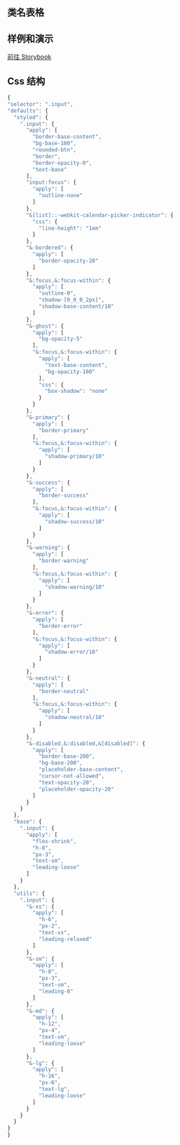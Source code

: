 
## 类名表格

<CssTable name="input" />

## 样例和演示

[前往 Storybook](https://icestack-storybook.vercel.app/?path=/docs/data-entry-input--docs)

## Css 结构

```js
{
"selector": ".input",
"defaults": {
  "styled": {
    ".input": {
      "apply": [
        "border-base-content",
        "bg-base-100",
        "rounded-btn",
        "border",
        "border-opacity-0",
        "text-base"
      ],
      "input:focus": {
        "apply": [
          "outline-none"
        ]
      },
      "&[list]::-webkit-calendar-picker-indicator": {
        "css": {
          "line-height": "1em"
        }
      },
      "&-bordered": {
        "apply": [
          "border-opacity-20"
        ]
      },
      "&:focus,&:focus-within": {
        "apply": [
          "outline-0",
          "shadow-[0_0_0_2px]",
          "shadow-base-content/10"
        ]
      },
      "&-ghost": {
        "apply": [
          "bg-opacity-5"
        ],
        "&:focus,&:focus-within": {
          "apply": [
            "text-base-content",
            "bg-opacity-100"
          ],
          "css": {
            "box-shadow": "none"
          }
        }
      },
      "&-primary": {
        "apply": [
          "border-primary"
        ],
        "&:focus,&:focus-within": {
          "apply": [
            "shadow-primary/10"
          ]
        }
      },
      "&-success": {
        "apply": [
          "border-success"
        ],
        "&:focus,&:focus-within": {
          "apply": [
            "shadow-success/10"
          ]
        }
      },
      "&-warning": {
        "apply": [
          "border-warning"
        ],
        "&:focus,&:focus-within": {
          "apply": [
            "shadow-warning/10"
          ]
        }
      },
      "&-error": {
        "apply": [
          "border-error"
        ],
        "&:focus,&:focus-within": {
          "apply": [
            "shadow-error/10"
          ]
        }
      },
      "&-neutral": {
        "apply": [
          "border-neutral"
        ],
        "&:focus,&:focus-within": {
          "apply": [
            "shadow-neutral/10"
          ]
        }
      },
      "&-disabled,&:disabled,&[disabled]": {
        "apply": [
          "border-base-200",
          "bg-base-200",
          "placeholder-base-content",
          "cursor-not-allowed",
          "text-opacity-20",
          "placeholder-opacity-20"
        ]
      }
    }
  },
  "base": {
    ".input": {
      "apply": [
        "flex-shrink",
        "h-8",
        "px-3",
        "text-sm",
        "leading-loose"
      ]
    }
  },
  "utils": {
    ".input": {
      "&-xs": {
        "apply": [
          "h-6",
          "px-2",
          "text-xs",
          "leading-relaxed"
        ]
      },
      "&-sm": {
        "apply": [
          "h-8",
          "px-3",
          "text-sm",
          "leading-8"
        ]
      },
      "&-md": {
        "apply": [
          "h-12",
          "px-4",
          "text-sm",
          "leading-loose"
        ]
      },
      "&-lg": {
        "apply": [
          "h-16",
          "px-6",
          "text-lg",
          "leading-loose"
        ]
      }
    }
  }
}
}
```